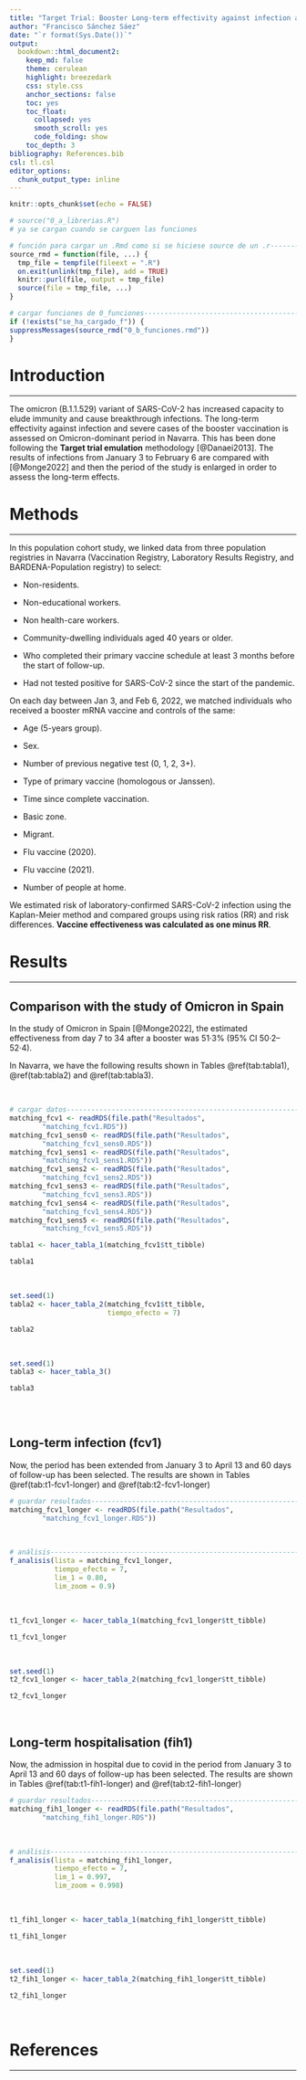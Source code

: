 ```yaml
---
title: "Target Trial: Booster Long-term effectivity against infection and severe cases on Omicron-dominant period in Navarra"
author: "Francisco Sánchez Sáez"
date: "`r format(Sys.Date())`"
output: 
  bookdown::html_document2:
    keep_md: false 
    theme: cerulean
    highlight: breezedark
    css: style.css
    anchor_sections: false
    toc: yes
    toc_float:
      collapsed: yes
      smooth_scroll: yes
      code_folding: show
    toc_depth: 3
bibliography: References.bib
csl: tl.csl
editor_options: 
  chunk_output_type: inline
---
```



```r
knitr::opts_chunk$set(echo = FALSE)

```

```r
# source("0_a_librerias.R")
# ya se cargan cuando se carguen las funciones

```

```r
# función para cargar un .Rmd como si se hiciese source de un .r---------------
source_rmd = function(file, ...) {
  tmp_file = tempfile(fileext = ".R")
  on.exit(unlink(tmp_file), add = TRUE)
  knitr::purl(file, output = tmp_file)
  source(file = tmp_file, ...)
}

```

```r
# cargar funciones de 0_funciones----------------------------------------------
if (!exists("se_ha_cargado_f")) {
suppressMessages(source_rmd("0_b_funciones.rmd"))
}

```

#  Introduction

***

The omicron (B.1.1.529) variant of SARS-CoV-2 has increased capacity to elude immunity and cause breakthrough infections. The long-term effectivity against infection and severe cases of the booster vaccination is assessed on Omicron-dominant period in Navarra. This has been done following the **Target trial emulation** methodology [@Danaei2013]. The results of infections from January 3 to February 6 are compared with [@Monge2022] and then the period of the study is enlarged in order to assess the long-term effects.

# Methods

***

In this population cohort study, we linked data from three population registries in Navarra (Vaccination Registry, Laboratory Results Registry, and BARDENA-Population registry) to select:

  - Non-residents.
  
  - Non-educational workers.
  
  - Non health-care workers.

  - Community-dwelling individuals aged 40 years or older. 
  
  - Who completed their primary vaccine schedule at least 3 months before the start of follow-up.
  
  - Had not tested positive for SARS-CoV-2 since the start of the pandemic. 
  
On each day between Jan 3, and Feb 6, 2022, we matched individuals who received a booster mRNA vaccine and controls of the same: 

- Age (5-years group).

- Sex.

- Number of previous negative test (0, 1, 2, 3+).

- Type of primary vaccine (homologous or Janssen).

- Time since complete vaccination.

- Basic zone.

- Migrant.

- Flu vaccine (2020).

- Flu vaccine (2021).

- Number of people at home.
      
We estimated risk of laboratory-confirmed SARS-CoV-2 infection using the Kaplan-Meier method and compared groups using risk ratios (RR) and risk differences. **Vaccine effectiveness was calculated as one minus RR**.
  
# Results

***

## Comparison with the study of Omicron in Spain

In the study of Omicron in Spain [@Monge2022], the estimated effectiveness from day 7 to 34 after a booster was 51·3% (95% CI 50·2–52·4).

In Navarra, we have the following results shown in Tables \@ref(tab:tabla1), \@ref(tab:tabla2) and \@ref(tab:tabla3). 

<br>

```r
# cargar datos-----------------------------------------------------------------
matching_fcv1 <- readRDS(file.path("Resultados",
        "matching_fcv1.RDS"))
matching_fcv1_sens0 <- readRDS(file.path("Resultados",
        "matching_fcv1_sens0.RDS"))
matching_fcv1_sens1 <- readRDS(file.path("Resultados",
        "matching_fcv1_sens1.RDS"))
matching_fcv1_sens2 <- readRDS(file.path("Resultados",
        "matching_fcv1_sens2.RDS"))
matching_fcv1_sens3 <- readRDS(file.path("Resultados",
        "matching_fcv1_sens3.RDS"))
matching_fcv1_sens4 <- readRDS(file.path("Resultados",
        "matching_fcv1_sens4.RDS"))
matching_fcv1_sens5 <- readRDS(file.path("Resultados",
        "matching_fcv1_sens5.RDS"))

```


```r
tabla1 <- hacer_tabla_1(matching_fcv1$tt_tibble)

```

```r
tabla1

```

<br>

```r
set.seed(1)
tabla2 <- hacer_tabla_2(matching_fcv1$tt_tibble, 
                        tiempo_efecto = 7)
```


```r
tabla2

```

<br>

```r
set.seed(1)
tabla3 <- hacer_tabla_3()

```


```r

tabla3
  
```

<br>

## Long-term infection (fcv1)

Now, the period has been extended from January 3 to April 13 and 60 days of follow-up has been selected. The results are shown in Tables \@ref(tab:t1-fcv1-longer) and \@ref(tab:t2-fcv1-longer)

```r
# guardar resultados-----------------------------------------------------------
matching_fcv1_longer <- readRDS(file.path("Resultados",
        "matching_fcv1_longer.RDS"))

```

<br>

```r
# análisis---------------------------------------------------------------------
f_analisis(lista = matching_fcv1_longer,
           tiempo_efecto = 7,
           lim_1 = 0.80,
           lim_zoom = 0.9)

```

<br>

```r
t1_fcv1_longer <- hacer_tabla_1(matching_fcv1_longer$tt_tibble)

t1_fcv1_longer

```

<br>

```r
set.seed(1)
t2_fcv1_longer <- hacer_tabla_2(matching_fcv1_longer$tt_tibble)

```

```r
t2_fcv1_longer

```

<br>

## Long-term hospitalisation (fih1)

Now, the admission in hospital due to covid in the period from January 3 to April 13 and 60 days of follow-up has been selected. The results are shown in Tables \@ref(tab:t1-fih1-longer) and \@ref(tab:t2-fih1-longer)

```r
# guardar resultados-----------------------------------------------------------
matching_fih1_longer <- readRDS(file.path("Resultados",
        "matching_fih1_longer.RDS"))

```

<br>

```r
# análisis---------------------------------------------------------------------
f_analisis(lista = matching_fih1_longer,
           tiempo_efecto = 7,
           lim_1 = 0.997,
           lim_zoom = 0.998)

```

<br>

```r
t1_fih1_longer <- hacer_tabla_1(matching_fih1_longer$tt_tibble)

t1_fih1_longer

```

<br>

```r
set.seed(1)
t2_fih1_longer <- hacer_tabla_2(matching_fih1_longer$tt_tibble)

```


```r
t2_fih1_longer

```

<br>

# References

***

